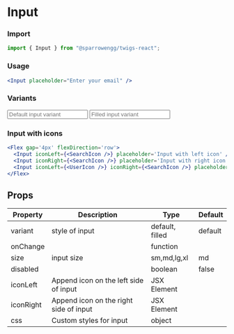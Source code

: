 
# Input

### Import

```jsx
import { Input } from "@sparrowengg/twigs-react";
```
<Divider />

### Usage 
```jsx live
<Input placeholder="Enter your email" />
```
<Divider />

### Variants
<Flex gap='4px' flexDirection='column'>
  <Input placeholder='Default input variant' variant="default" />
  <Input variant='filled' placeholder='Filled input variant' />
</Flex>
<Divider />

### Input with icons
```jsx live
<Flex gap='4px' flexDirection='row'>
  <Input iconLeft={<SearchIcon />} placeholder='Input with left icon' />
  <Input iconRight={<SearchIcon />} placeholder='Input with right icon' />
  <Input iconLeft={<UserIcon />} iconRight={<SearchIcon />} placeholder='Input with left and right icon' />
</Flex>
```
<Divider />

## Props
| Property  | Description                            | Type            | Default |
|-----------|----------------------------------------|-----------------|---------|
| variant   | style of input                         | default, filled | default |
| onChange  |                                        | function        |         |
| size      | input size                             | sm,md,lg,xl     | md      |
| disabled  |                                        | boolean         | false   |
| iconLeft  | Append icon on the left side of input  | JSX Element     |         |
| iconRight | Append icon on the right side of input | JSX Element     |         |
| css       | Custom styles for input                | object          |         |